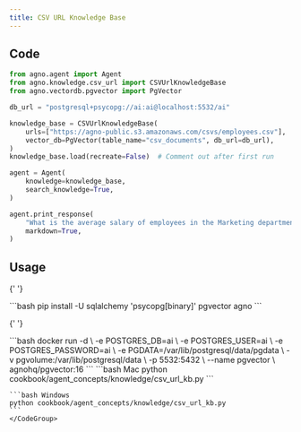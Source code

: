 ```yaml
---
title: CSV URL Knowledge Base
---
```


## Code

```python
from agno.agent import Agent
from agno.knowledge.csv_url import CSVUrlKnowledgeBase
from agno.vectordb.pgvector import PgVector

db_url = "postgresql+psycopg://ai:ai@localhost:5532/ai"

knowledge_base = CSVUrlKnowledgeBase(
    urls=["https://agno-public.s3.amazonaws.com/csvs/employees.csv"],
    vector_db=PgVector(table_name="csv_documents", db_url=db_url),
)
knowledge_base.load(recreate=False)  # Comment out after first run

agent = Agent(
    knowledge=knowledge_base,
    search_knowledge=True,
)

agent.print_response(
    "What is the average salary of employees in the Marketing department?",
    markdown=True,
)
```

## Usage

<Steps>
  <Snippet file="create-venv-step.mdx" />

{' '}

<Step title="Install libraries">
  ```bash pip install -U sqlalchemy 'psycopg[binary]' pgvector agno ```
</Step>

{' '}

<Step title="Run PgVector">
  ```bash docker run -d \ -e POSTGRES_DB=ai \ -e POSTGRES_USER=ai \ -e POSTGRES_PASSWORD=ai \ -e
  PGDATA=/var/lib/postgresql/data/pgdata \ -v pgvolume:/var/lib/postgresql/data \ -p 5532:5432 \
  --name pgvector \ agnohq/pgvector:16 ```
</Step>

  <Step title="Run Agent">
    <CodeGroup>
    ```bash Mac
    python cookbook/agent_concepts/knowledge/csv_url_kb.py
    ```

    ```bash Windows
    python cookbook/agent_concepts/knowledge/csv_url_kb.py
    ```
    </CodeGroup>

  </Step>
</Steps>
